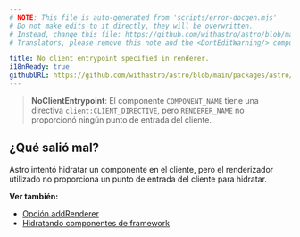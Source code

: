 ```yaml
---
# NOTE: This file is auto-generated from 'scripts/error-docgen.mjs'
# Do not make edits to it directly, they will be overwritten.
# Instead, change this file: https://github.com/withastro/astro/blob/main/packages/astro/src/core/errors/errors-data.ts
# Translators, please remove this note and the <DontEditWarning/> component.

title: No client entrypoint specified in renderer.
i18nReady: true
githubURL: https://github.com/withastro/astro/blob/main/packages/astro/src/core/errors/errors-data.ts
---
```


> **NoClientEntrypoint**: El componente `COMPONENT_NAME` tiene una directiva `client:CLIENT_DIRECTIVE`, pero `RENDERER_NAME` no proporcionó ningún punto de entrada del cliente.

## ¿Qué salió mal?

Astro intentó hidratar un componente en el cliente, pero el renderizador utilizado no proporciona un punto de entrada del cliente para hidratar.

**Ver también:**

-  [Opción addRenderer](/es/reference/integrations-reference/#addrenderer-option)
-  [Hidratando componentes de framework](/es/guides/framework-components/#hydrating-interactive-components)
